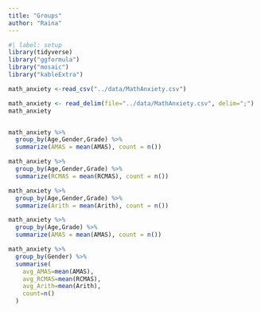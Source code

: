 ```yaml
---
title: "Groups"
author: "Raina"
---
```


```r
#| label: setup
library(tidyverse)
library("ggformula")
library("mosaic")
library("kableExtra")

```

```r
math_anxiety <-read_csv("../data/MathAnxiety.csv")
```

```r
math_anxiety <- read_delim(file="../data/MathAnxiety.csv", delim=";")
math_anxiety
```

```r
```

```r
math_anxiety %>%
  group_by(Age,Gender,Grade) %>%
  summarize(AMAS = mean(AMAS), count = n())
```

```r
math_anxiety %>%
  group_by(Age,Gender,Grade) %>%
  summarize(RCMAS = mean(RCMAS), count = n())
```

```r
math_anxiety %>%
  group_by(Age,Gender,Grade) %>%
  summarize(Arith = mean(Arith), count = n())
```

```r
math_anxiety %>%
  group_by(Age,Grade) %>%
  summarize(AMAS = mean(AMAS), count = n())
```

```r
math_anxiety %>% 
  group_by(Gender) %>% 
  summarise(
    avg_AMAS=mean(AMAS),
    avg_RCMAS=mean(RCMAS),
    avg_Arith=mean(Arith),
    count=n()
  )
```
